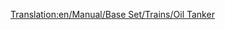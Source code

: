 [[Translation:en/Manual/Base Set/Trains/Oil Tanker]]
{{es/Manual/Base Set/Trains/Vagones|Imagen=[[File:en/Manual/Base Set/Trains/Oiltanker car.png]]
|Nombre=Cisterna de Petróleo
|PrecioNormal=3.124 € (1,562 £)
|PesoNormal=24 / 54 t
|CapacidadNormal=30.000 litros de petróleo
|PrecioMono="
|PesoMono=24 / 59 t
|CapacidadMono=35.000 litros de petróleo
|PrecioMag="
|PesoMag=24 / 61 t
|CapacidadMag=37.000 litros de petróleo
|Descripción=La '''cisterna de petróleo''' se construye para transportar [[es/Manual/Base Set/Cargos/Petróleo|petróleo]] desde los [[es/Manual/Base Set/Industries/Pozos petrolíferos|pozos petrolíferos]] y las [[es/Manual/Base Set/Industries/Plataforma petrolífera|plataformas petrolíferas]] hasta las [[es/Manual/Base Set/Industries/Refinería de petróleo|refinerías de petróleo]]. Se encuentra disponible en los climas [[es/Manual/Clima#templado|templado]], [[es/Manual/Clima#subartico|subártico]] y [[es/Manual/Clima#subtropical|subtropical]].
}}